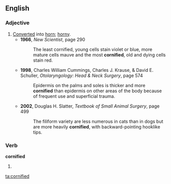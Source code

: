 ==English==

===Adjective===
{{en-adj}}

# [[converted|Converted]] into [[horn]]; [[horny]].
#* '''1966''', ''New Scientist‎'', page 290
#*: The least cornified, young cells stain violet or blue, more mature cells mauve and the most '''cornified''', old and dying cells stain red.
#* '''1998''', Charles William Cummings, Charles J. Krause, & David E. Schuller, ''Otolaryngology: Head & Neck Surgery‎'', page 574
#*: Epidermis on the palms and soles is thicker and more '''cornified''' than epidermis on other areas of the body because of frequent use and superficial trauma.
#* '''2002''', Douglas H. Slatter, ''Textbook of Small Animal Surgery‎'', page 499
#*: The filiform variety are less numerous in cats than in dogs but are more heavily '''cornified''', with backward-pointing hooklike tips.

===Verb===
'''cornified'''

# {{past of|[[cornify]]}}

[[ta:cornified]]